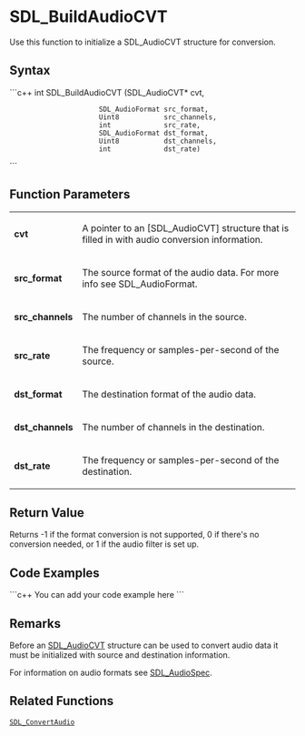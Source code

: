 <!-- pragma section-numbers off -->
<!-- pragma disable-camelcase -->

= SDL_BuildAudioCVT =

Use this function to initialize a SDL_AudioCVT structure for conversion.


== Syntax ==
```c++
int SDL_BuildAudioCVT (SDL_AudioCVT*   cvt, 
                       SDL_AudioFormat src_format, 
                       Uint8           src_channels, 
                       int             src_rate, 
                       SDL_AudioFormat dst_format, 
                       Uint8           dst_channels, 
                       int             dst_rate)
```
== Function Parameters ==
{|
|'''cvt'''
|A pointer to an [SDL_AudioCVT] structure that is filled in with audio conversion information.
|-
|'''src_format'''
|The source format of the audio data. For more info see SDL_AudioFormat.
|-
|'''src_channels'''
|The number of channels in the source.
|-
|'''src_rate'''
|The frequency or samples-per-second of the source.
|-
|'''dst_format'''
|The destination format of the audio data.
|-
|'''dst_channels'''
|The number of channels in the destination.
|-
|'''dst_rate'''
|The frequency or samples-per-second of the destination.
|}

== Return Value ==
Returns -1 if the format conversion is not supported, 0 if there's no conversion needed, or 1 if the audio filter is set up.
== Code Examples ==
```c++
You can add your code example here
```

== Remarks ==
Before an [[SDL_AudioCVT]] structure can be used to convert audio data it must be initialized with source and destination information.

For information on audio formats see [[SDL_AudioSpec]].

== Related Functions ==
 [[SDL_ConvertAudio]]
